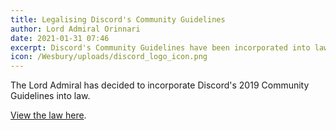```yaml
---
title: Legalising Discord's Community Guidelines
author: Lord Admiral Orinnari
date: 2021-01-31 07:46
excerpt: Discord's Community Guidelines have been incorporated into law.
icon: /Wesbury/uploads/discord_logo_icon.png
---
```

The Lord Admiral has decided to incorporate Discord's 2019 Community Guidelines
into law.

[View the law here](/Wesbury/laws/discord-moderation).
